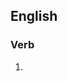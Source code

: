 ==English==

===Verb===
{{en-verb|legitimis}}

# {{standard spelling of|from=non-Oxford British spelling|legitimize|lang=en}}